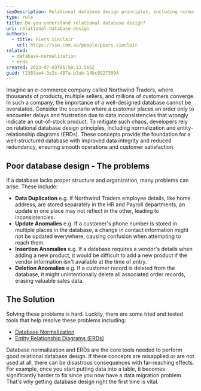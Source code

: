 ```yaml
---
seoDescription: Relational database design principles, including normalization and ERDs, ensure a well-structured database with improved data integrity and reduced redundancy.
type: rule
title: Do you understand relational database design?
uri: relational-database-design
authors:
  - title: Piers Sinclair
    url: https://ssw.com.au/people/piers-sinclair
related:
  - database-normalization
  - erds
created: 2023-07-03T05:50:13.555Z
guid: f2383ae4-3e2c-487a-b3ab-14bc89273994
---
```


Imagine an e-commerce company called Northwind Traders, where thousands of products, multiple sellers, and millions of customers converge. In such a company, the importance of a well-designed database cannot be overstated. Consider the scenario where a customer places an order only to encounter delays and frustration due to data inconsistencies that wrongly indicate an out-of-stock product. To mitigate such chaos, developers rely on relational database design principles, including normalization and entity-relationship diagrams (ERDs). These concepts provide the foundation for a well-structured database with improved data integrity and reduced redundancy, ensuring smooth operations and customer satisfaction.
## Poor database design - The problems

If a database lacks proper structure and organization, many problems can arise. These include:

- **Data Duplication** e.g. If Northwind Traders employee details, like home address, are stored separately in the HR and Payroll departments, an update in one place may not reflect in the other, leading to inconsistencies.
- **Update Anomalies** e.g. If a customer's phone number is stored in multiple places in the database, a change in contact information might not be updated everywhere, causing confusion when attempting to reach them.
- **Insertion Anomalies** e.g. If a database requires a vendor's details when adding a new product, it would be difficult to add a new product if the vendor information isn't available at the time of entry.
- **Deletion Anomalies** e.g. If a customer record is deleted from the database, it might unintentionally delete all associated order records, erasing valuable sales data.

## The Solution

Solving these problems is hard. Luckily, there are some tried and tested tools that help resolve these problems including:

- [Database Normalization](/database-normalization)
- [Entity Relationship Diagrams (ERDs)](/erds)

Database normalization and ERDs are the core tools needed to perform good relational database design. If these concepts are misapplied or are not used at all, there can be disastrous consequences with far-reaching effects. For example, once you start putting data into a table, it becomes significantly harder to fix since you now have a data migration problem. That's why getting database design right the first time is vital.